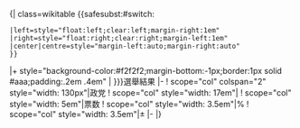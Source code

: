 <noinclude>{{pp-template}}</noinclude><!-- Election candidates and results template
     See Template_talk:Election box for details of how to use this template
     -->{| class=wikitable {{<includeonly>safesubst:</includeonly>#switch:{{{float|}}}
 |left=style="float:left;clear:left;margin-right:1em"
 |right=style="float:right;clear:right;margin-left:1em"
 |center|centre=style="margin-left:auto;margin-right:auto"
 }}
|+ style="background-color:#f2f2f2;margin-bottom:-1px;border:1px solid #aaa;padding:.2em .4em" | {{{名稱|{{{title|}}}}}}選舉結果
|-
! scope="col" colspan="2" style="width: 130px"|政党
! scope="col" style="width: 17em"|{{{candidatetitle|候选人}}}
! scope="col" style="width: 5em"|票数
! scope="col" style="width: 3.5em"|%
! scope="col" style="width: 3.5em"|±
|-<noinclude>
|}
{{documentation}}
[[Category:选举及公投讯息框模板|{{PAGENAME}}]]
</noinclude>